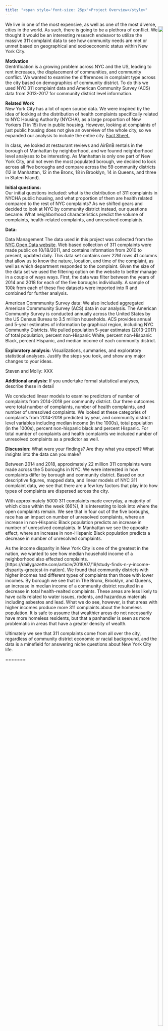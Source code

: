 ```yaml
---
title: "<span style='font-size: 25px'>Project Overview</style>"
---
```


<div style = "float:right">
<img src="311_photo.png" style="width:90%">
</div>  

We live in one of the most expensive, as well as one of the most diverse, cities in the world. As such, there is going to be a plethora of conflict. We thought it would be an interesting research endeavor to utilize the massive 311 complaint data to see how community needs are met or unmet based on geographical and socioeconomic status within New York City.  

__Motivation__  
Gentrification is a growing problem across NYC and the US, leading to rent increases, the displacement of communities, and community conflict. We wanted to examine the differences in complaint type across the city based on demographics of community district. To do this we used NYC 311 complaint data and American Community Survey (ACS) data from 2013-2017 for community district level information.  

__Related Work__  
New York City has a lot of open source data. We were inspired by the idea of looking at the distribution of health complaints specifically related to NYC Housing Authority (NYCHA), as a large proportion of New Yorkers (1 in 15) live in public housing. However, looking at complaints of just public housing does not give an overview of the whole city, so we expanded our analysis to include the entire city. [Fact Sheet.](https://www1.nyc.gov/assets/nycha/downloads/pdf/NYCHA-Fact-Sheet_2019_08-01.pdf)

In class, we looked at restaurant reviews and AirBnB rentals in the borough of Manhattan by neighborhood, and we founnd neighborhood level analyses to be interesting. As Manhattan is only one part of New York City, and not even the most populated borough, we decided to look across all five boroughs and compare across the 59 community districts (12 in Manhattan, 12 in the Bronx, 18 in Brooklyn, 14 in Queens, and three in Staten Island).  

__Initial questions:__  
Our initial questions included: what is the distribution of 311 complaints in NYCHA public housing, and what proportion of them are health related compared to the rest of NYC complaints? As we shifted gears and decided to look at NYC by community district instead, our questions became: What neighborhood characteristics predict the volume of complaints, health-related complaints, and unresolved complaints.

__Data:__  

Data Management
The data used in this project was collected from the [NYC Open Data website](https://data.cityofnewyork.us/Social-Services/311-Service-Requests-from-2010-to-Present/erm2-nwe9).  Web based collection of 311 complaints were made public on 10/18/2011, and contains information from 2010 to present, updated daily.  This data set contains over 22M rows 41 columns that allow us to know the nature, location, and time of the complaint, as well as which department responded to the complaint. Given the size of the data set we used the filtering option on the website to better manage in a couple of ways ways.  First, the data was filter between the years of 2014 and 2018 for each of the five boroughs individually. A sample of 100k from each of these five datasets were imported into R and combined for further analysis.  

American Commmunity Survey data:
We also included aggregated American Commmunity Survey (ACS) data in our analysis. The American Community Survey is conducted annually across the United States by the US Census Bureau to 3.5 million households. ACS provides annual and 5-year estimates of information by graphical region, including NYC Community Districts. We pulled population 5-year estimates (2013-2017) of total population, percent non-Hispanic White, percent non-Hispanic Black, percent Hispanic, and median income of each community district.


__Exploratory analysis:__ Visualizations, summaries, and exploratory statistical analyses. Justify the steps you took, and show any major changes to your ideas.

Steven and Molly: XXX

__Additional analysis:__  If you undertake formal statistical analyses, describe these in detail

We conducted linear models to examine predictors of number of complaints from 2014-2018 per community district. Our three outcomes were total number of complaints, number of health complaints, and number of unresolved complaints. We looked at these categories of complaints from 2014-2018 predicted by year, and community district level variables including median income (in the 1000s), total population (in the 1000s), percent non-hispanic black and percent Hispanic. For total number of complaints and health complaints we included number of unresolved complaints as a predictor as well. 


__Discussion:__ What were your findings? Are they what you expect? What insights into the data can you make?


Between 2014 and 2018, approximately 22 million 311 complaints were made across the 5 boroughs in NYC. We were interested in how complaints differ by borough and community district. Based on our descriptive figures, mapped data, and linear models of NYC 311 complaint data, we see that there are a few key factors that play into how types of complaints are dispersed across the city.

With approximately 5000 311 complaints made everyday, a majority of which close within the week (66%), it is interesting to look into where the open complaints remain. We see that in four out of the five boroughs, race has an impact on number of unresolved complaints, where an increase in non-Hispanic Black population predicts an increase in number of unresolved complaints. In Manhattan we see the opposite effect, where an increase in non-Hispanic Black population predicts a decrease in number of unresolved complaints.

As the income disparity in New York City is one of the greatest in the nation, we wanted to see how median household income of a neighborhood also effected complaints. [https://dailygazette.com/article/2018/07/19/study-finds-n-y-income-disparity-greatest-in-nation]. We found that community districts with higher incomes had different types of complaints than those with lower incomes. By borough we see that in The Bronx, Brooklyn, and Queens, an increase in median income of a community district resulted in a decrease in total health-realted complaints. These areas are less likely to have calls related to water issues, rodents, and hazardous materials including asbestos and lead. What we do see, however, is that areas with higher incomes produce more 311 complaints about the homeless population. It is safe to assume that wealthier areas do not necessarily have more homeless residents, but that a panhandler is seen as more problematic in areas that have a greater density of wealth.

Ultimately we see that 311 complaints come from all over the city, regardless of community district economic or racial background, and the data is a minefield for answering niche questions about New York City life.




=======